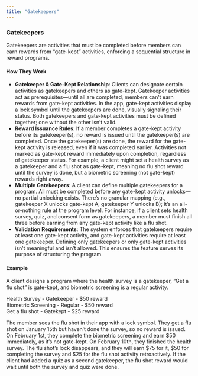 ```yaml
---
title: "Gatekeepers"
---
```



### **Gatekeepers**

Gatekeepers are activities that must be completed before members can earn rewards from “gate-kept” activities, enforcing a sequential structure in reward programs.

#### **How They Work**

- **Gatekeeper & Gate-Kept Relationship**: Clients can designate certain activities as gatekeepers and others as gate-kept. Gatekeeper activities act as prerequisites—until all are completed, members can’t earn rewards from gate-kept activities. In the app, gate-kept activities display a lock symbol until the gatekeepers are done, visually signaling their status. Both gatekeepers and gate-kept activities must be defined together; one without the other isn’t valid.
- **Reward Issuance Rules**: If a member completes a gate-kept activity before its gatekeeper(s), no reward is issued until the gatekeeper(s) are completed. Once the gatekeeper(s) are done, the reward for the gate-kept activity is released, even if it was completed earlier. Activities not marked as gate-kept reward immediately upon completion, regardless of gatekeeper status. For example, a client might set a health survey as a gatekeeper and a flu shot as gate-kept, meaning no flu shot reward until the survey is done, but a biometric screening (not gate-kept) rewards right away.
- **Multiple Gatekeepers**: A client can define multiple gatekeepers for a program. All must be completed before any gate-kept activity unlocks—no partial unlocking exists. There’s no granular mapping (e.g., gatekeeper X unlocks gate-kept A, gatekeeper Y unlocks B); it’s an all-or-nothing rule at the program level. For instance, if a client sets health survey, quiz, and consent form as gatekeepers, a member must finish all three before earning from any gate-kept activity like a flu shot.
- **Validation Requirements**: The system enforces that gatekeepers require at least one gate-kept activity, and gate-kept activities require at least one gatekeeper. Defining only gatekeepers or only gate-kept activities isn’t meaningful and isn’t allowed. This ensures the feature serves its purpose of structuring the program.

#### **Example**

A client designs a program where the health survey is a gatekeeper, “Get a flu shot” is gate-kept, and biometric screening is a regular activity.

Health Survey \- Gatekeeper \- $50 reward  
Biometric Screening \- Regular \- $50 reward  
Get a flu shot \- Gatekept \- $25 reward

The member sees the flu shot in their app with a lock symbol. They get a flu shot on January 15th but haven’t done the survey, so no reward is issued. On February 1st, they complete the biometric screening and earn $50 immediately, as it’s not gate-kept. On February 10th, they finished the health survey. The flu shot’s lock disappears, and they will earn $75 for it, $50 for completing the survey and $25 for the flu shot activity retroactively. If the client had added a quiz as a second gatekeeper, the flu shot reward would wait until both the survey and quiz were done.
